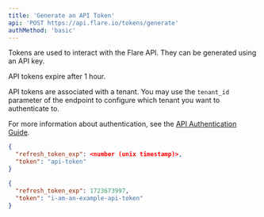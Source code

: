 ```yaml
---
title: 'Generate an API Token'
api: 'POST https://api.flare.io/tokens/generate'
authMethod: 'basic'
---
```



Tokens are used to interact with the Flare API.
They can be generated using an API key.

API tokens expire after 1 hour.

API tokens are associated with a tenant.
You may use the `tenant_id` parameter of the endpoint to configure which tenant you want to authenticate to.

For more information about authentication, see the [API Authentication Guide](/introduction/authentication/).

<ResponseExample>

```json Response Schema
{
  "refresh_token_exp": <number (unix timestamp)>,
  "token": "api-token"
}
```

```json Response Example
{
  "refresh_token_exp": 1723673997,
  "token": "i-am-an-example-api-token"
}
```

</ResponseExample>
